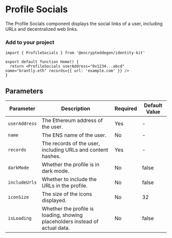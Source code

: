 
# Profile Socials

The Profile Socials component displays the social links of a user, including URLs and decentralized web links.

### Add to your project

```tsx copy
import { ProfileSocials } from '@encrypteddegen/identity-kit'

export default function Home() {
  return <ProfileSocials userAddress="0x1234...abcd" name="brantly.eth" records={{ url: 'example.com' }} />
}
```

<div className="w-full bg-[#222] border-[3px] rounded-md border-[#444] p-8 mt-8 flex justify-center items-center">
  <ProfileSocials
    userAddress="0xd8da6bf26964af9d7eed9e03e53415d37aa96045"
    name="brantly.eth"
    records={{
      'com.discord': 'brantly.eth',
      'com.github': 'brantlymillegan',
      'com.twitter': 'brantlymillegan',
      'org.telegram': 'brantlymillegan',
      url: 'https://ethfollow.xyz/',
    }}
    includeUrls={true}
    darkMode={true}
  />
</div>

## Parameters

| Parameter     | Description                                                                  | Required | Default Value |
| ------------- | ---------------------------------------------------------------------------- | -------- | ------------- |
| `userAddress` | The Ethereum address of the user.                                            | Yes      | -             |
| `name`        | The ENS name of the user.                                                    | No       | -             |
| `records`     | The records of the user, including URLs and content hashes.                  | Yes      | -             |
| `darkMode`    | Whether the profile is in dark mode.                                         | No       | false         |
| `includeUrls` | Whether to include the URLs in the profile.                                  | No       | false         |
| `iconSize`    | The size of the icons displayed.                                             | No       | 32            |
| `isLoading`   | Whether the profile is loading, showing placeholders instead of actual data. | No       | false         |
